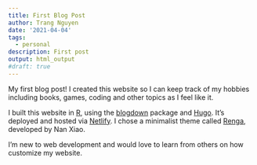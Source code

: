 ```yaml
---
title: First Blog Post
author: Trang Nguyen
date: '2021-04-04'
tags:
  - personal
description: First post
output: html_output
#draft: true
---
```



My first blog post! I created this website so I can keep track of my hobbies including books, games, coding and other topics as I feel like it.  

I built this website in [R](https://www.r-project.org/about.html), using the [blogdown](https://github.com/rstudio/blogdown) package and [Hugo](https://gohugo.io/). It's deployed and hosted via [Netlify](https://www.netlify.com/). I chose a minimalist theme called [Renga](https://github.com/nanxstats/hugo-renga), developed by Nan Xiao. 

I'm new to web development and would love to learn from others on how customize my website. 

